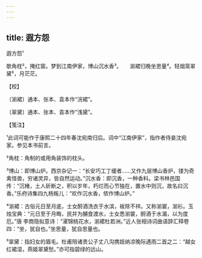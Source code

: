 ```yaml
---
---
---
```

title: 遐方怨
---



遐方怨¹





欹角枕²，掩红窗。梦到江南伊家，博山沉水香³。　　湔裙归晚坐思量⁴。轻烟笼翠黛⁵，月茫茫。





【校】


〔湔裙〕通本、张本、袁本作“浣裙”。

〔翠黛〕通本、张本、袁本作“浅黛”。





【笺注】


¹此词可能作于康熙二十四年春沈宛南归后。词中“江南伊家”，指作者侍妾沈宛家。参见本书前言。

²角枕：角制的或用角装饰的枕头。

³博山：即博山炉。西京杂记一：“长安巧工丁缓者……又作九层博山香炉，镂为奇禽怪兽，穷诸灵异，皆自然运动。”沉水香：即沉香，一种香料。梁书林邑国传：“沉楮，土人斫断之，积以岁年，朽烂而心节独在，置水中则沉，故名曰沉香。”乐府诗集四九杨叛儿：“欢作沉水香，侬作博山炉。”

⁴湔裙：古俗元日至月底，士女酹酒洗衣于水滨，袚除不祥。又称湔裳，湔衫。玉烛宝典：“元日至于月晦，民并为酺食渡水，士女悉湔裳，酹酒于水湄，以为度厄。”唐 李商隐拟意诗：“濯锦桃花水，湔裙杜若洲。”近人张相诗词曲语辞汇释卷四：“坐，犹自也。”坐思量，犹自思量也。

⁵翠黛：指妇女的眉毛。杜甫陪诸贵公子丈八沟携妓纳凉晚际遇雨二首之二：“越女红裙湿，燕姬翠黛愁。”亦可指碧绿的远山。